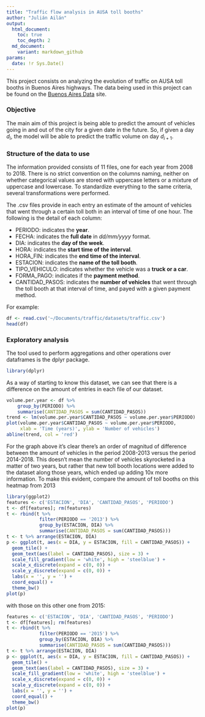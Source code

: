 ```yaml
---
title: "Traffic flow analysis in AUSA toll booths"
author: "Julián Ailán"
output:
  html_document:
    toc: true
    toc_depth: 2
  md_document:
    variant: markdown_github
params:
  date: !r Sys.Date()
---
```


This project consists on analyzing the evolution of traffic on AUSA toll booths in Buenos Aires highways. The data being used in this project can be found on the [Buenos Aires Data](https://data.buenosaires.gob.ar/dataset/flujo-vehicular-por-unidades-de-peaje-ausa) site. 

### Objective
The main aim of this project is being able to predict the amount of vehicles going in and out of the city for a given date in the future. So, if given a day $d_i$, the model will be able to predict the traffic volume on day $d_{i+1}$.

### Structure of the data to use
The information provided consists of 11 files, one for each year from 2008 to 2018. There is no strict convention on the columns naming, neither on whether categorical values are stored with uppercase letters or a mixture of uppercase and lowercase. To standardize everything to the same criteria, several transformations were performed.

The .csv files provide in each entry an estimate of the amount of vehicles that went through a certain toll both in an interval of time of one hour. The following is the detail of each column:

* PERIODO: indicates the **year**.
* FECHA: indicates the **full date** in *dd/mm/yyyy* format.
* DIA: indicates the **day of the week**.
* HORA: indicates the **start time of the interval**.
* HORA_FIN: indicates the **end time of the interval**. 
* ESTACION: indicates the **name of the toll booth**.
* TIPO_VEHICULO: indicates whether the vehicle was a **truck or a car**. 
* FORMA_PAGO: indicates if the **payment method**.
* CANTIDAD_PASOS: indicates the **number of vehicles** that went through the toll booth at that interval of time, and payed with a given payment method.

For example:
```r
df <- read.csv('~/Documents/traffic/datasets/traffic.csv')
head(df)
```

### Exploratory analysis
The tool used to perform aggregations and other operations over dataframes is the dplyr package.
```r
library(dplyr)
```

As a way of starting to know this dataset, we can see that there is a difference on the amount of entries in each file of our dataset.
```r
volume.per.year <- df %>%
    group_by(PERIODO) %>% 
    summarise(CANTIDAD_PASOS = sum(CANTIDAD_PASOS))
trend <- lm(volume.per.year$CANTIDAD_PASOS ~ volume.per.year$PERIODO)
plot(volume.per.year$CANTIDAD_PASOS ~ volume.per.year$PERIODO, 
     xlab = 'Time (years)', ylab = 'Number of vehicles')
abline(trend, col = 'red')
```

For the graph above it's clear there's an order of magnitud of difference between the amount of vehicles in the period 2008-2013 versus the period 2014-2018. This doesn't mean the number of vehicles skyrocketed in a matter of two years, but rather that new toll booth locations were added to the dataset along those years, which ended up adding 10x more information. To make this evident, compare the amount of toll booths on this heatmap from 2013
```r
library(ggplot2)
features <- c('ESTACION', 'DIA', 'CANTIDAD_PASOS', 'PERIODO')
t <- df[features]; rm(features)
t <- rbind(t %>%
            filter(PERIODO == '2013') %>%
            group_by(ESTACION, DIA) %>%
            summarise(CANTIDAD_PASOS = sum(CANTIDAD_PASOS)))
t <- t %>% arrange(ESTACION, DIA)
p <- ggplot(t, aes(x = DIA, y = ESTACION, fill = CANTIDAD_PASOS)) +
  geom_tile() +
  geom_text(aes(label = CANTIDAD_PASOS), size = 3) +
  scale_fill_gradient(low = 'white', high = 'steelblue') +
  scale_x_discrete(expand = c(0, 0)) + 
  scale_y_discrete(expand = c(0, 0)) +
  labs(x = '', y = '') +
  coord_equal() +
  theme_bw()
plot(p)
```

with those on this other one from 2015:

```r
features <- c('ESTACION', 'DIA', 'CANTIDAD_PASOS', 'PERIODO')
t <- df[features]; rm(features)
t <- rbind(t %>%
            filter(PERIODO == '2015') %>%
            group_by(ESTACION, DIA) %>%
            summarise(CANTIDAD_PASOS = sum(CANTIDAD_PASOS)))
t <- t %>% arrange(ESTACION, DIA)
p <- ggplot(t, aes(x = DIA, y = ESTACION, fill = CANTIDAD_PASOS)) +
  geom_tile() +
  geom_text(aes(label = CANTIDAD_PASOS), size = 3) +
  scale_fill_gradient(low = 'white', high = 'steelblue') +
  scale_x_discrete(expand = c(0, 0)) + 
  scale_y_discrete(expand = c(0, 0)) +
  labs(x = '', y = '') +
  coord_equal() +
  theme_bw()
plot(p)
```